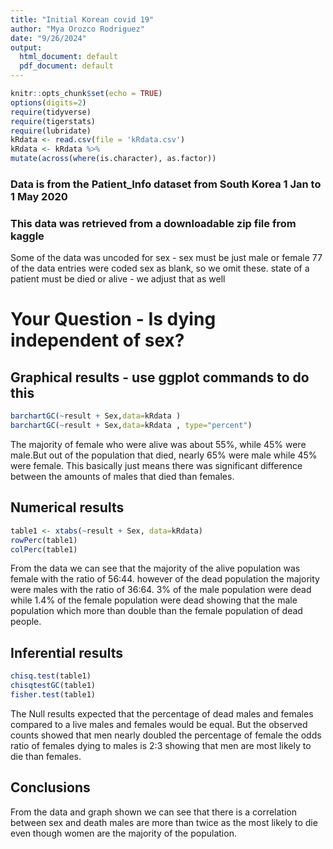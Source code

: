 ```yaml
---
title: "Initial Korean covid 19"
author: "Mya Orozco Rodriguez"
date: "9/26/2024"
output:
  html_document: default
  pdf_document: default
---
```


```r
knitr::opts_chunk$set(echo = TRUE)
options(digits=2)
require(tidyverse)
require(tigerstats)
require(lubridate)
kRdata <- read.csv(file = 'kRdata.csv')
kRdata <- kRdata %>%
mutate(across(where(is.character), as.factor))

```
### Data is from the Patient_Info dataset from South Korea 1 Jan to 1 May 2020
### This data was retrieved from a downloadable zip file from kaggle

Some of the data was uncoded for sex - sex must be just male or female
77 of the data entries were coded sex  as blank, so we omit these.
state of a patient must be died or alive - we adjust that as well   
  
# Your Question - Is dying independent of sex?






## Graphical results - use ggplot commands to do this  



  



```r
barchartGC(~result + Sex,data=kRdata )
barchartGC(~result + Sex,data=kRdata , type="percent")

```
 
  The majority of female who were alive was about 55%, while 45% were male.But out of the population that died, nearly 65% were male while 45% were female. This basically just means there was significant difference between the amounts of males that died than females.
  
## Numerical results

```r
table1 <- xtabs(~result + Sex, data=kRdata)
rowPerc(table1)
colPerc(table1)
```

From the data we can see that the majority of the alive population was female with the ratio of 56:44. however of the dead population the majority were males with the ratio of 36:64. 3% of the male population were dead while 1.4% of the female population were dead showing that the male population which more than double than the female population of dead people.

## Inferential results 

```r
chisq.test(table1)
chisqtestGC(table1)
fisher.test(table1)
```

The Null results expected that the percentage of dead males and females compared to a live males and females would be equal. But the observed counts showed that men nearly doubled the percentage of female the odds ratio of females dying to males is 2:3 showing that men are most likely to die than females.

## Conclusions

From the data and graph shown we can see that there is a correlation between sex and death males are more than twice as the most likely to die even though women are the majority of the population.
